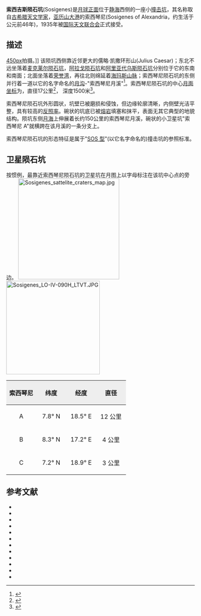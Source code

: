 {{lunar crater data|
 image=Sosigenes (LRO).png|240px|
 caption=[[月球勘测轨道器|月球勘测轨道器]]拍摄的图像|
 latitude=8.7|
 N_or_S=N|
 longitude=17.6|
 E_or_W=E|
 diameter=17公里|
 depth=1500米|
 colong=342|
 eponym=亚历山大港的索西琴尼}}
'''索西吉斯陨石坑'''(Sosigenes)是[[月球正面|月球正面]]位于[[静海|静海]]西侧的一座小[[撞击坑|撞击坑]]，其名称取自[[古希腊|古希腊]][[天文学家|天文学家]]，[[亚历山大港|亚历山大港]]的索西琴尼(Sosigenes of Alexandria，约生活于公元前46年)，1935年被[[国际天文联合会|国际天文联合会]]正式接受。

==描述==
[[image:Sinus_Honoris_-_LROC_-_WAC.JPG|450px]]拍摄。]]
该陨坑西侧靠近邻更大的儒略·凯撒环形山(Julius Caesar)；东北不远坐落着[[麦克莱尔陨石坑|麦克莱尔陨石坑]]，[[阿拉戈陨石坑|阿拉戈陨石坑]]和[[阿里亚代乌斯陨石坑|阿里亚代乌斯陨石坑]]分别位于它的东南和南面；北面坐落着[[荣誉湾|荣誉湾]]，再往北则绵延着[[海玛斯山脉|海玛斯山脉]]；索西琴尼陨石坑的东侧并行着一道以它的名字命名的[[月溪|月沟]]-"索西琴尼月溪"<ref>{{Cite web |url=http://planetarynames.wr.usgs.gov/images/Lunar/lac_60_wac.pdf |title=Crater Sosigenes on the LAC-60 map |access-date=2016-07-06 |archive-date=2016-03-05 |archive-url=https://web.archive.org/web/20160305134852/http://planetarynames.wr.usgs.gov/images/Lunar/lac_60_wac.pdf |dead-url=no }}</ref>。索西琴尼陨石坑的中心[[月面坐标|月面坐标]]为{{Coord|8.7|N|17.6|E|globe:Moon|nogoogle=1|noosm=1}}，直径17公里<ref name="IAU">{{Cite web |url=http://planetarynames.wr.usgs.gov/Feature/5653 |title=Directory of the International Astronomical Union |access-date=2016-07-06 |archive-date=2020-02-17 |archive-url=https://web.archive.org/web/20200217123815/https://planetarynames.wr.usgs.gov/Feature/5653 |dead-url=no }}</ref>，
深度1500米<ref>{{Cite web |url=http://fisherka.csolutionshosting.net/astronote/plan/craterdepth/html/CraterDepthFeatureNameWestfall.html |title=John E. Westfall's Atlas of the Lunar Terminator, Cambridge Univ. Press (2000) |access-date=2016-07-06 |archive-date=2014-12-18 |archive-url=https://archive.today/20141218234310/http://fisherka.csolutionshosting.net/astronote/plan/craterdepth/html/CraterDepthFeatureNameWestfall.html |dead-url=no }}</ref>。

索西琴尼陨石坑外形圆状，坑壁已被磨损和侵蚀，但边缘轮廓清晰，内侧壁光洁平整，具有较高的[[反照率|反照率]]。碗状的坑底已被[[熔岩|熔岩]]填塞和抹平，表面无其它典型的地貌结构。陨坑东侧[[月海|月海]]上伸展着长约150公里的索西琴尼月溪，碗状的小卫星坑"索西琴尼 A"就横跨在该月溪的一条分支上。

索西琴尼陨石坑的形态特征是属于"[[月球陨石坑#陨石坑分类|SOS 型]]"(以它名字命名的)撞击坑的参照标准。

==卫星陨石坑==
按惯例，最靠近索西琴尼陨石坑的卫星坑在月图上以字母标注在该坑中心点的旁边。
[[Image:Sosigenes_sattelite_craters_map.jpg|270px]]
[[Image:Sosigenes_LO-IV-090H_LTVT.JPG|250px]]

{| class="wikitable"
!width="25%" style="background:#eeeeee;" |索西琴尼 
!width="25%" style="background:#eeeeee;" |纬度
!width="25%" style="background:#eeeeee;" |经度
!width="25%" style="background:#eeeeee;" |直径
|-
|align="center"|A
|align="center"|7.8° N
|align="center"|18.5° E
|align="center"|12 公里
|-
|align="center"|B
|align="center"|8.3° N
|align="center"|17.2° E
|align="center"|4 公里
|-
|align="center"|C
|align="center"|7.2° N
|align="center"|18.9° E
|align="center"|3 公里
|}{{clear}}

== 参考文献 ==
{{reflist}}{{refbegin}}
* {{cite book
  | last1 = Andersson
  | first1 = L. E.
  | last2 = Whitaker
  | first2 = E. A.
  | authorlink2 = Ewen Whitaker
  | date = 1982
  | title = [[NASA|NASA]] Catalogue of Lunar Nomenclature
  | publisher = NASA RP-1097
  | ref = harv
  }}
* {{cite web
  | last = Blue
  | first = Jennifer
  | date = July 25, 2007
  | title = Gazetteer of Planetary Nomenclature
  | publisher = [[United_States_Geological_Survey|USGS]]
  | url = http://planetarynames.wr.usgs.gov/Feature/5653
  | accessdate = 2014-10-01
  | ref = harv
  | archive-date = 2020-02-17
  | archive-url = https://web.archive.org/web/20200217123815/https://planetarynames.wr.usgs.gov/Feature/5653
  | dead-url = no
  }}
* {{cite book
  | last1 = Bussey
  | first1 = B.
  | authorlink1 = Ben Bussey
  | last2 = Spudis
  | first2 = P.
  | authorlink2 = Paul Spudis
  | date = 2004
  | title = The Clementine Atlas of the Moon
  | publisher = Cambridge University Press
  | location = New York
  | isbn = 978-0-521-81528-4
  | ref = harv
  }}
* {{cite book
  | last1 = Cocks
  | first1 = Elijah E.
  | last2 = Cocks
  | first2 = Josiah C.
  | date = 1995
  | title = Who's Who on the Moon: A Biographical Dictionary of Lunar Nomenclature
  | url = https://archive.org/details/isbn_9780936389271
  | publisher = Tudor Publishers
  | isbn = 978-0-936389-27-1
  | ref = harv
  }}
* {{cite web
  | last = McDowell
  | first = Jonathan
  | date = July 15, 2007
  | url = http://host.planet4589.org/astro/lunar/
  | title = Lunar Nomenclature
  | publisher = Jonathan's Space Report
  | accessdate = 2007-10-24
  | ref = harv
  | archive-date = 2019-06-21
  | archive-url = https://web.archive.org/web/20190621012337/http://host.planet4589.org/astro/lunar/
  | dead-url = no
  }}
* {{cite journal| last1 = Menzel| first1 = D. H.| last2 = Minnaert| first2 = M.| last3 = Levin| first3 = B.| last4 = Dollfus| first4 = A.| last5 = Bell| first5 = B.| title = Report on Lunar Nomenclature by the Working Group of Commission 17 of the IAU| doi = 10.1007/BF00171763| journal = Space Science Reviews| volume = 12| issue = 2| pages = 136–186| date = 1971| bibcode = 1971SSRv...12..136M| ref = harv}}
* {{cite book
  | first = Patrick
  | last = Moore
  | authorlink = Patrick Moore
  | date = 2001
  | title = On the Moon
  | url = https://archive.org/details/patrickmooreonmo00patr
  | publisher = Sterling Publishing Co.
  | isbn = 978-0-304-35469-6
  | ref = harv
  }}
* {{cite book
  | first = Fred W.
  | last = Price
  | date = 1988
  | title = The Moon Observer's Handbook
  | publisher = Cambridge University Press
  | isbn = 978-0-521-33500-3
  | ref = harv
  }}
* {{cite book
  | last = Rükl
  | first = Antonín
  | authorlink = Antonín Rükl
  | date = 1990
  | title = Atlas of the Moon
  | publisher = Kalmbach Books
  | isbn = 978-0-913135-17-4
  | ref = harv
  }}
* {{cite book
  | last = Webb
  | first = Rev. T. W.
  | authorlink = Thomas William Webb
  | date = 1962
  | title = Celestial Objects for Common Telescopes
  | url = https://archive.org/details/celestialobjects00webb
  | edition = 6th revised
  | publisher = Dover
  | isbn = 978-0-486-20917-3
  | ref = harv
  }}
* {{cite book
  | first = Ewen A.
  | last = Whitaker
  | authorlink = Ewen Whitaker
  | date = 1999
  | title = Mapping and Naming the Moon
  | publisher = Cambridge University Press
  | isbn = 978-0-521-62248-6
  | ref = harv
  }}
* {{cite book
  | first = Peter T.
  | last = Wlasuk
  | date = 2000
  | title = Observing the Moon
  | publisher = Springer
  | isbn = 978-1-85233-193-1
  | ref = harv
 }}
{{refend}}